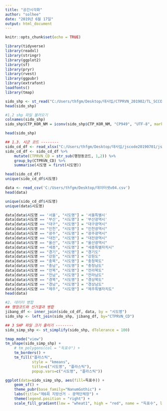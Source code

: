 ---
title: "공간시각화"
author: "solhee"
date: "2019년 6월 17일"
output: html_document
---

```{r setup, include=FALSE}
knitr::opts_chunk$set(echo = TRUE)
```

```{r}
library(tidyverse)
library(readxl)
library(stringr)
library(ggplot2)
library(sf)
library(pryr)
library(rvest)
library(ggpubr)
library(extrafont)
loadfonts()
library(tmap)
```

```{r}

sido_shp <- st_read("C:/Users/thfgm/Desktop/데사입/CTPRVN_201902/TL_SCCO_CTPRVN.shp")
head(sido_shp)
```

```{r}
#1.2 shp 파일 불러오기
colnames(sido_shp)
sido_shp$CTP_KOR_NM = iconv(sido_shp$CTP_KOR_NM, "CP949", "UTF-8", mark = TRUE, toRaw = FALSE)

head(sido_shp)
```
```{r}
## 1.3. 시군 코드 --------
sido_cd_df <- read_xlsx("C:/Users/thfgm/Desktop/데사입/jscode20190701/jscode20190701/KIKcd_H.20190701.xlsx", sheet="KIKcd_H")
sido_cd_df <- sido_cd_df %>% 
    mutate(CTPRVN_CD = str_sub(행정동코드, 1,2)) %>% 
    group_by(CTPRVN_CD) %>% 
    summarise(시도명 = first(시도명))

head(sido_cd_df)
unique(sido_cd_df$시도명)
```
```{r}

data <- read_csv('C:/Users/thfgm/Desktop/데이터셋v04.csv')
head(data)
```
```{r}
unique(sido_cd_df$시도명)
unique(data$시도명)
```



```{r}
data[data$시도명 == '서울', "시도명"] = '서울특별시'
data[data$시도명 == '부산', "시도명"] = '부산광역시'
data[data$시도명 == "대구", "시도명"] = "대구광역시"
data[data$시도명 == "인천", "시도명"] = "인천광역시"
data[data$시도명 == "광주", "시도명"] = "광주광역시"
data[data$시도명 == "대전", "시도명"] = "대전광역시"
data[data$시도명 == "울산", "시도명"] = "울산광역시"
data[data$시도명 == "세종", "시도명"] = "세종특별자치시"
data[data$시도명 == "경기", "시도명"] = "경기도"
data[data$시도명 == "강원", "시도명"] = "강원도"
data[data$시도명 == "충북", "시도명"] = "충청북도"
data[data$시도명 == "충남", "시도명"] = "충청남도"
data[data$시도명 == "전북", "시도명"] = "전라북도"
data[data$시도명 == "전남", "시도명"] = "전라남도"
data[data$시도명 == "경북", "시도명"] = "경상북도"
data[data$시도명 == "경남", "시도명"] = "경상남도"
data[data$시도명 == "제주", "시도명"] = "제주특별자치도"
head(data)
```




```{r}
#2. 데이터 병합
## 행정코드와 선거결과 병합
jibang_df <- inner_join(sido_cd_df, data, by = "시도명")
sido_shp <- left_join(sido_shp, jibang_df, by="CTPRVN_CD")
```

```{r}
## 3 SHP 파일 크기 줄이기 --------
sido_simp_shp <- st_simplify(sido_shp, dTolerance = 100)
```


```{r}
tmap_mode("view")
tm_shape(sido_simp_shp) +
    # tm_polygons(col = "득표수") +
    tm_borders() +
    tm_fill("플라스틱",
            style = "kmeans",
            title=c("시도명", "플라스틱"),
            popup.vars=c("시도명", "플라스틱"))
```



```{r}
ggplot(data=sido_simp_shp, aes(fill=득표수)) +
    geom_sf() +
    theme_pubr(base_family="NanumGothic") +
    labs(title="제6회 지방선거 - 광역단체장") + 
    theme(legend.position = "right") +
    scale_fill_gradient(low = "wheat1", high = "red", name = "득표수", labels = scales::comma)
```

